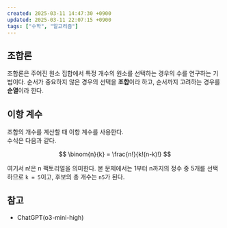```yaml
---
created: 2025-03-11 14:47:30 +0900
updated: 2025-03-11 22:07:15 +0900
tags: ["수학", "알고리즘"]
---
```


## 조합론

조합론은 주어진 원소 집합에서 특정 개수의 원소를 선택하는 경우의 수를 연구하는 기법이다. 순서가 중요하지 않은 경우의 선택을 **조합**이라 하고, 순서까지 고려하는 경우를 **순열**이라 한다.

## 이항 계수

조합의 개수를 계산할 때 이항 계수를 사용한다.  
수식은 다음과 같다.

$$
\binom{n}{k} = \frac{n!}{k!(n-k)!}
$$

여기서 n!은 n 팩토리얼을 의미한다. 본 문제에서는 1부터 n까지의 정수 중 5개를 선택하므로 `k = 5`이고, 후보의 총 개수는 `n5`가 된다.

## 참고

- ChatGPT(o3-mini-high)
